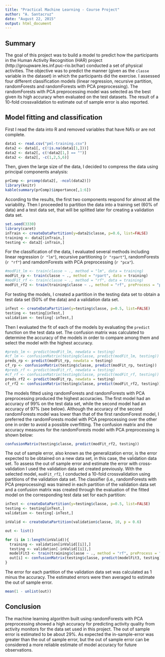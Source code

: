 ```yaml
---
title: "Practical Machine Learning - Course Project"
author: "A. Santacruz"
date: "August 22, 2015"
output: html_document
---
```


## Summary
The goal of this project was to build a model to predict how the participants in the Human Activity Recognition (HAR) project (http://groupware.les.inf.puc-rio.br/har) conducted a set of physical activities. The objective was to predict the manner (given as the `classe` variable in the dataset) in which the participants did the exercise. I assessed four different classification models (linear regression, recursive partition, randomForests and randomForests with PCA preprocessing). The randomForests with PCA preprocessing model was selected as the best given its high accuracy when evaluated on the test datasets. The result of a 10-fold crossvalidation to estimate out of sample error is also reported. 

## Model fitting and classification

First I read the data into R and removed variables that have NA's or are not complete.

```r
data1 <- read.csv("pml-training.csv")
data2 <- data1[, c(!is.na(data1[1,]))]
data2 <- data2[, c(!data2[1,] == "")]
data2 <- data2[, -c(1,2,5,6)]
```

Then, given the large size of the data, I decided to compress the data using principal components analysis:

```r
prComp <- prcomp(data2[, -ncol(data2)])
library(knitr)
kable(summary(prComp)$importance[,1:6])
```

According to the results, the first two components respond for almost all the variability. Then I proceeded to partition the data into a training set (60% of data) and a test data set, that will be splitted later for creating a validation data set.

```r
set.seed(3330)
library(caret)
inTrain <- createDataPartition(y=data2$classe, p=0.6, list=FALSE)
training <- data2[inTrain,]
testing <- data2[-inTrain,]
```

For the classification of the data, I evaluated several methods including linear regression (`r "lm"`), recursive partitioning (`r "rpart"`), randomForests (`r "rf"`) and ramdomForests with PCA preprocessing (`r "pca"`).

```r
#modFit_lm <- train(classe ~ ., method = "lm", data = training)
modFit_rp <- train(classe ~ ., method = "rpart", data = training)
#modFit_rf <- train(classe ~ ., method = "rf", data = training)
modFit_rf2 <- train(training$classe ~ ., method = "rf", preProcess = "pca", data = training)
```

For testing the models, I created a partition in the testing data set to obtain a test data set (50% of the data) and a validation data set.

```r
inTest <- createDataPartition(y=testing$classe, p=0.5, list=FALSE)
testing <- testing[inTest,]
validation <- testing[-inTest,]
```

Then I evaluated the fit of each of the models by evaluating the `predict` function on the test data set. The confusion matrix was calculated to determine the accuracy of the models in order to compare among them and select the model with the highest accuracy. 

```r
#preds_lm <- predict(modFit_lm, newdata = testing)
#cf_lm <- confusionMatrix(testing$classe, predict(modFit_lm, testing))
preds_rp <- predict(modFit_rp, newdata = testing)
cf_rp <- confusionMatrix(testing$classe, predict(modFit_rp, testing))
#preds_rf <- predict(modFit_rf, newdata = testing)
#cf_rf <- confusionMatrix(testing$classe, predict(modFit_rf, testing))
preds_rf2 <- predict(modFit_rp, newdata = testing)
cf_rf2 <- confusionMatrix(testing$classe, predict(modFit_rf2, testing))
```

The models fitted using randomForests and randomForests with PCA preprocessing produced the highest accuracies. The first model had an accuracy of 99% on the test data set, while the second model had an accuracy of 97% (see below). Although the accuracy of the second randomForests model was lower than that of the first randomForest model, I preferred the randomForests model with PCA preprocessing over the other one in order to avoid a possible overfitting. The confusion matrix and the accuracy measures for the randomForests model with PCA preprocessing is shown below:  

```r
confusionMatrix(testing$classe, predict(modFit_rf2, testing))
```

The out of sample error, also known as the generalization error, is the error expected to be obtained on a new data set, in this case, the validation data set. To assess the out of sample error and estimate the error with cross-validation I used the validation data set created previously. With the selected model, `modFit_rf2`, I conducted a 10-fold crossvalidation using partitions of the validation data set. The classifier (i.e., randomForests with PCA preprocessing) was trained in each partition of the validation data set and a confusion matrix was created through the evaluation of the fitted model on the corresponding test data set for each partition:

```r
inTest <- createDataPartition(y=testing$classe, p=0.5, list=FALSE)
testing <- testing[inTest,]
validation <- testing[-inTest,]

inValid <- createDataPartition(validation$classe, 10, p = 0.6)

out <- list()

for (i in 1:length(inValid)){
  training <- validation[inValid[[i]],]
  testing <- validation[-inValid[[i]],]
  modelFit3 <- train(training$classe ~ ., method = "rf", preProcess = "pca", data = training)
  out[i] <- confusionMatrix(testing$classe, predict(modelFit3, testing))$overall[1]
}
```

The error for each partition of the validation data set was calculated as 1 minus the accuracy. The estimated errors were then averaged to estimate the out of sample error. 

```r
mean(1 - unlist(out))
```

## Conclusion

The machine learning algorithm built using randomForests with PCA preprocessing showed a high accuracy for predicting activity quality from activity monitors for the data set used in this project. The out of sample error is estimated to be about 29%. As expected the in-sample-error was greater than the out of sample error, but the out of sample error can be considered a more reliable estimate of model accuracy for future observations.

